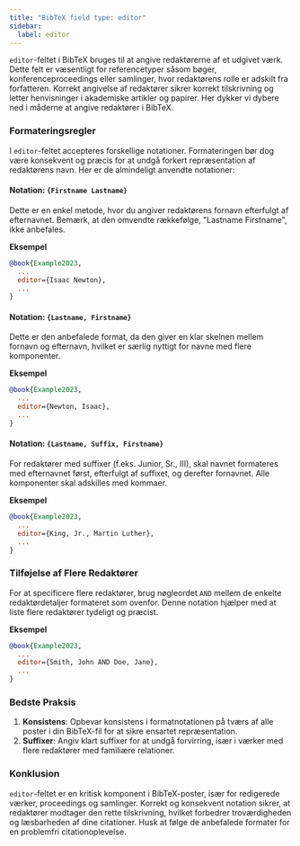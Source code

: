 ```yaml
---
title: "BibTeX field type: editor"
sidebar:
  label: editor
---
```



`editor`-feltet i BibTeX bruges til at angive redaktørerne af et udgivet værk. Dette felt er væsentligt for referencetyper såsom bøger, konferenceproceedings eller samlinger, hvor redaktørens rolle er adskilt fra forfatteren. Korrekt angivelse af redaktører sikrer korrekt tilskrivning og letter henvisninger i akademiske artikler og papirer. Her dykker vi dybere ned i måderne at angive redaktører i BibTeX.

<CiteDrive />

### Formateringsregler

I `editor`-feltet accepteres forskellige notationer. Formateringen bør dog være konsekvent og præcis for at undgå forkert repræsentation af redaktørens navn. Her er de almindeligt anvendte notationer:

#### Notation: `{Firstname Lastname}`

Dette er en enkel metode, hvor du angiver redaktørens fornavn efterfulgt af efternavnet. Bemærk, at den omvendte rækkefølge, "Lastname Firstname", ikke anbefales.

**Eksempel**

```bibtex
@book{Example2023,
  ...
  editor={Isaac Newton},
  ...
}
```

#### Notation: `{Lastname, Firstname}`

Dette er den anbefalede format, da den giver en klar skelnen mellem fornavn og efternavn, hvilket er særlig nyttigt for navne med flere komponenter.

**Eksempel**

```bibtex
@book{Example2023,
  ...
  editor={Newton, Isaac},
  ...
}
```

#### Notation: `{Lastname, Suffix, Firstname}`

For redaktører med suffixer (f.eks. Junior, Sr., III), skal navnet formateres med efternavnet først, efterfulgt af suffixet, og derefter fornavnet. Alle komponenter skal adskilles med kommaer.

**Eksempel**

```bibtex
@book{Example2023,
  ...
  editor={King, Jr., Martin Luther},
  ...
}
```

### Tilføjelse af Flere Redaktører

For at specificere flere redaktører, brug nøgleordet `AND` mellem de enkelte redaktørdetaljer formateret som ovenfor. Denne notation hjælper med at liste flere redaktører tydeligt og præcist.

**Eksempel**

```bibtex
@book{Example2023,
  ...
  editor={Smith, John AND Doe, Jane},
  ...
}
```

### Bedste Praksis

1. **Konsistens**: Opbevar konsistens i formatnotationen på tværs af alle poster i din BibTeX-fil for at sikre ensartet repræsentation.
2. **Suffixer**: Angiv klart suffixer for at undgå forvirring, især i værker med flere redaktører med familiære relationer.

### Konklusion

`editor`-feltet er en kritisk komponent i BibTeX-poster, især for redigerede værker, proceedings og samlinger. Korrekt og konsekvent notation sikrer, at redaktører modtager den rette tilskrivning, hvilket forbedrer troværdigheden og læsbarheden af dine citationer. Husk at følge de anbefalede formater for en problemfri citationoplevelse.
